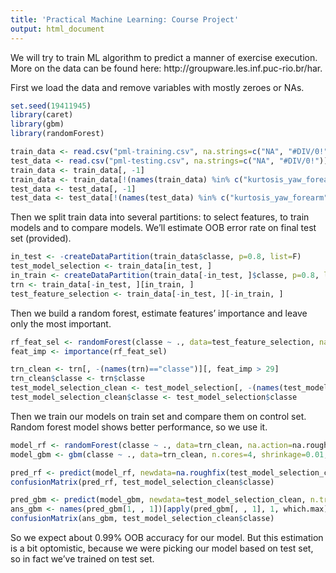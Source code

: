 ```yaml
---
title: 'Practical Machine Learning: Course Project'
output: html_document
---
```


We will try to train ML algorithm to predict a manner of exercise execution. More on the data can be found here: http://groupware.les.inf.puc-rio.br/har.

First we load the data and remove variables with mostly zeroes or NAs.
```r
set.seed(19411945)
library(caret)
library(gbm)
library(randomForest)

train_data <- read.csv("pml-training.csv", na.strings=c("NA", "#DIV/0!"))
test_data <- read.csv("pml-testing.csv", na.strings=c("NA", "#DIV/0!"))
train_data <- train_data[, -1]
train_data <- train_data[!(names(train_data) %in% c("kurtosis_yaw_forearm", "skewness_yaw_forearm", "amplitude_yaw_forearm", "skewness_yaw_dumbbell", "kurtosis_yaw_dumbbell", "amplitude_yaw_belt", "skewness_yaw_belt", "kurtosis_yaw_belt", "cvtd_timestamp", "raw_timestamp_part_1", "raw_timestamp_part_2", "user_name"))]
test_data <- test_data[, -1]
test_data <- test_data[!(names(test_data) %in% c("kurtosis_yaw_forearm", "skewness_yaw_forearm", "amplitude_yaw_forearm", "skewness_yaw_dumbbell", "kurtosis_yaw_dumbbell", "amplitude_yaw_belt", "skewness_yaw_belt", "kurtosis_yaw_belt", "cvtd_timestamp", "raw_timestamp_part_1", "raw_timestamp_part_2", "user_name"))]
```

Then we split train data into several partitions: to select features, to train models and to compare models. We'll estimate OOB error rate on final test set (provided).
```r
in_test <- -createDataPartition(train_data$classe, p=0.8, list=F)
test_model_selection <- train_data[in_test, ]
in_train <- createDataPartition(train_data[-in_test, ]$classe, p=0.8, list=F)
trn <- train_data[-in_test, ][in_train, ]
test_feature_selection <- train_data[-in_test, ][-in_train, ]
```

Then we build a random forest, estimate features' importance and leave only the most important.
```r
rf_feat_sel <- randomForest(classe ~ ., data=test_feature_selection, na.action=na.roughfix)
feat_imp <- importance(rf_feat_sel)

trn_clean <- trn[, -(names(trn)=="classe")][, feat_imp > 29]
trn_clean$classe <- trn$classe
test_model_selection_clean <- test_model_selection[, -(names(test_model_selection)=="classe")][, feat_imp > 29]
test_model_selection_clean$classe <- test_model_selection$classe
```

Then we train our models on train set and compare them on control set. Random forest model shows better performance, so we use it.
```r
model_rf <- randomForest(classe ~ ., data=trn_clean, na.action=na.roughfix)
model_gbm <- gbm(classe ~ ., data=trn_clean, n.cores=4, shrinkage=0.01, n.trees=500, n.minobsinnode=20, interaction.depth=5)

pred_rf <- predict(model_rf, newdata=na.roughfix(test_model_selection_clean))
confusionMatrix(pred_rf, test_model_selection_clean$classe)

pred_gbm <- predict(model_gbm, newdata=test_model_selection_clean, n.trees=500)
ans_gbm <- names(pred_gbm[1, , 1])[apply(pred_gbm[, , 1], 1, which.max)]
confusionMatrix(ans_gbm, test_model_selection_clean$classe)
```

So we expect about 0.99% OOB accuracy for our model. But this estimation is a bit optomistic, because we were picking our model based on test set, so in fact we've trained on test set.
